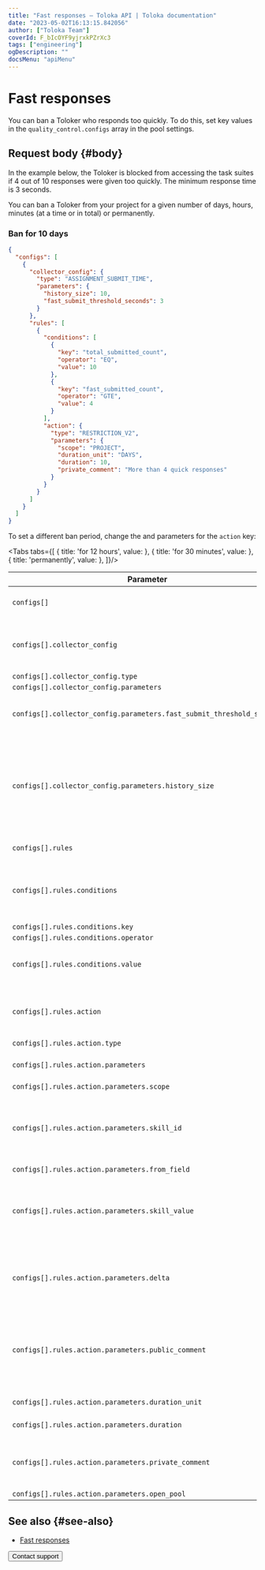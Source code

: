 ```yaml
---
title: "Fast responses — Toloka API | Toloka documentation"
date: "2023-05-02T16:13:15.842056"
author: ["Toloka Team"]
coverId: F_bIcOYF9yjrxkPZrXc3
tags: ["engineering"]
ogDescription: ""
docsMenu: "apiMenu"
---
```



# Fast responses

You can ban a Toloker who responds too quickly. To do this, set key values in the `quality_control.configs` array in the pool settings.

## Request body {#body}

In the example below, the Toloker is blocked from accessing the task suites if 4 out of 10 responses were given too quickly. The minimum response time is 3 seconds.

You can ban a Toloker from your project for a given number of days, hours, minutes (at a time or in total) or permanently.

### Ban for 10 days

```json
{
  "configs": [
    {
      "collector_config": {
        "type": "ASSIGNMENT_SUBMIT_TIME",
        "parameters": {
          "history_size": 10,
          "fast_submit_threshold_seconds": 3
        }
      },
      "rules": [
        {
          "conditions": [
            {
              "key": "total_submitted_count",
              "operator": "EQ",
              "value": 10
            },
            {
              "key": "fast_submitted_count",
              "operator": "GTE",
              "value": 4
            }
          ],
          "action": {
            "type": "RESTRICTION_V2",
            "parameters": {
              "scope": "PROJECT",
              "duration_unit": "DAYS",
              "duration": 10,
              "private_comment": "More than 4 quick responses"
            }
          }
        }
      ]
    }
  ]
}
```

To set a different ban period, change the <Term term="duration-unit"><DurationUnit/></Term> and <Term term="duration"><Duration/></Term> parameters for the `action` key:

<Tabs tabs={[
  { title: 'for 12 hours', value: <FastList1/> },
  { title: 'for 30 minutes', value: <FastList2/> },
  { title: 'permanently', value: <FastList3/> },
]}/>

Parameter | Overview
----- | -----
`configs[]` | _array of objects_ \| **required**<br/><br/>Array of quality control settings.
`configs[].collector_config` | _object_ \| **required**<br/><br/>Parameters for collecting statistics (for example, the number of tasks skipped in the pool).
`configs[].collector_config.type` | <FastTable1/>
`configs[].collector_config.parameters` | <FastTable2/>
`configs[].collector_config.parameters.fast_submit_threshold_seconds` | _integer_ \| **required**<br/><br/>The minimum acceptable response time, in seconds.
`configs[].collector_config.parameters.history_size` | _integer_ \| **required**<br/><br/>The maximum number of the Toloker's recent responses in the project to use for calculating the percentage of correct responses.<br/><br/>If this field is omitted, the calculation is based on all the Toloker's responses in the pool.
`configs[].rules` | _object_ \| **required**<br/><br/><ConfigsRules/>
`configs[].rules.conditions` | _object_ \| **required**<br/><br/>Conditions (for example, 10 task suites skipped in a row). Multiple conditions are combined with the "OR" operator.
`configs[].rules.conditions.key` | <FastTable3/>
`configs[].rules.conditions.operator` | <FastTable4/>
`configs[].rules.conditions.value` | _integer_ \| **required**<br/><br/>The threshold value of the variable specified in `key`.
`configs[].rules.action` | _object_ \| **required**<br/><br/>The action to perform if conditions are met (for example, block access to the project).
`configs[].rules.action.type` | <FastTable5/>
`configs[].rules.action.parameters` | _object_ \| **required**<br/><br/>Action parameters.
`configs[].rules.action.parameters.scope` | <FastTable6/>
`configs[].rules.action.parameters.skill_id` | _string_ \| **required if**<br/><br/>Required if `type=SET_SKILL_FROM_OUTPUT_FIELD`.<br/><br/>ID of the skill to update as tasks are completed.
`configs[].rules.action.parameters.from_field` | <FastTable7/>
`configs[].rules.action.parameters.skill_value` | _integer_ \| **required if**<br/><br/>Required if `type=SET_SKILL_FROM_OUTPUT_FIELD`.<br/><br/>A fixed value to assign to the skill (a number from 0 to 100).
`configs[].rules.action.parameters.delta` | _integer_ \| **required if**<br/><br/>Required if `type=CHANGE_OVERLAP`.<br/><br/>The value determines the amount to change the overlap by.
`configs[].rules.action.parameters.public_comment` | _string_ \| **required if**<br/><br/>Required if `type=REJECT_ALL_ASSIGNMENTS`.<br/><br/>Comments (the reason for rejecting responses). Available to the requester and the Toloker.
`configs[].rules.action.parameters.duration_unit` | _string_<br/><br/><DurationUnit/>
`configs[].rules.action.parameters.duration` | _integer_<br/><br/><Duration/>
`configs[].rules.action.parameters.private_comment` | _string_<br/><br/>Comments (the reason for blocking access). Visible only to the requester.
`configs[].rules.action.parameters.open_pool` | <FastTable8/>

## See also {#see-also}

- [Fast responses](/docs/guide/quick-answers)

<Button themeColor="light" view="default" size="l" type="link" url="/docs/guide/troubleshooting/support?form-source=api-fast">Contact support</Button>